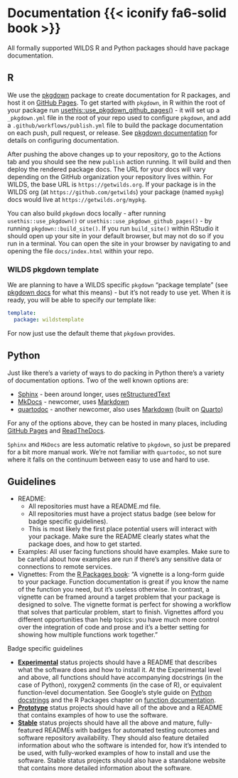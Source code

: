 # Documentation {{< iconify fa6-solid book >}} {#sec-docs}

All formally supported WILDS R and Python packages should have package documentation.

## R {#sec-docs-r}

We use the [pkgdown][] package to create documentation for R packages, and host it on [GitHub Pages][ghpages]. To get started with `pkgdown`, in R within the root of your package run [usethis::use_pkgdown_github_pages()](https://usethis.r-lib.org/reference/use_pkgdown.html) - it will set up a `_pkgdown.yml` file in the root of your repo used to configure `pkgdown`, and add a `.github/workflows/publish.yml` file to build the package documentation on each push, pull request, or release. See [pkgdown documentation][pkgdown] for details on configuring documentation.

After pushing the above changes up to your repository, go to the Actions tab and you should see the new `publish` action running. It will build and then deploy the rendered package docs. The URL for your docs will vary depending on the GitHub organization your repository lives within. For WILDS, the base URL is `https://getwilds.org`. If your package is in the WILDS org (at `https://github.com/getwilds`) your package (named `mypkg`) docs would live at `https://getwilds.org/mypkg`.

You can also build `pkgdown` docs locally - after running `usethis::use_pkgdown()` or `usethis::use_pkgdown_github_pages()` - by running `pkgdown::build_site()`. If you run `build_site()` within RStudio it should open up your site in your default browser, but may not do so if you run in a terminal. You can open the site in your browser by navigating to and opening the file `docs/index.html` within your repo.

### WILDS pkgdown template

We are planning to have a WILDS specific `pkgdown` "package template" (see [pkgdown docs][pkgdowntemp] for what this means) - but it's not ready to use yet. When it is ready, you will be able to specify our template like:

```yml
template:
  package: wildstemplate
```

For now just use the default theme that `pkgdown` provides.

## Python {#sec-docs-python}

Just like there's a variety of ways to do packing in Python there's a variety of documentation options. Two of the well known options are:

- [Sphinx][] - been around longer, uses [reStructuredText][rst]
- [MkDocs][] - newcomer, uses [Markdown][md]
- [quartodoc][] - another newcomer, also uses [Markdown][md] (built on [Quarto](https://quarto.org/))

For any of the options above, they can be hosted in many places, including [GitHub Pages][ghpages] and [ReadTheDocs][rtd].

`Sphinx` and `MkDocs` are less automatic relative to `pkgdown`, so just be prepared for a bit more manual work. We're not familiar with `quartodoc`, so not sure where it falls on the continuum between easy to use and hard to use.

## Guidelines

- README:
  - All repositories must have a README.md file.
  - All repositories must have a project status badge (see below for badge specific guidelines).
  - This is most likely the first place potential users will interact with your package. Make sure the README clearly states what the package does, and how to get started.
- Examples: All user facing functions should have examples. Make sure to be careful about how examples are run if there's any sensitive data or connections to remote services.
- Vignettes: From the [R Packages book](https://r-pkgs.org/vignettes.html): "A vignette is a long-form guide to your package. Function documentation is great if you know the name of the function you need, but it’s useless otherwise. In contrast, a vignette can be framed around a target problem that your package is designed to solve. The vignette format is perfect for showing a workflow that solves that particular problem, start to finish. Vignettes afford you different opportunities than help topics: you have much more control over the integration of code and prose and it’s a better setting for showing how multiple functions work together."

Badge specific guidelines

- [**Experimental**](#statuses) status projects should have a README that describes what the software does and how to install it. At the Experimental level and above, all functions should have accompanying docstrings (in the case of Python), roxygen2 comments (in the case of R), or equivalent function-level documentation. See Google’s style guide on [Python docstrings](https://google.github.io/styleguide/pyguide.html#38-comments-and-docstrings) and the R Packages chapter on [function documentation](https://r-pkgs.org/man.html).
- [**Prototype**](#statuses) status projects should have all of the above and a README that contains examples of how to use the software.
- [**Stable**](#statuses) status projects should have all the above and mature, fully-featured READMEs with badges for automated testing outcomes and software repository availability. They should also feature detailed information about who the software is intended for, how it’s intended to be used, with fully-worked examples of how to install and use the software. Stable status projects should also have a standalone website that contains more detailed information about the software.


[pkgdown]: https://pkgdown.r-lib.org/
[rtd]: https://about.readthedocs.com/
[Sphinx]: https://www.sphinx-doc.org/
[mkdocs]: https://www.mkdocs.org/
[pkgdowntemp]: https://pkgdown.r-lib.org/articles/customise.html#template-packages
[ghpages]: https://pages.github.com/
[rst]: https://docutils.sourceforge.io/rst.html
[md]: https://www.markdownguide.org/
[quartodoc]: https://pypi.org/project/quartodoc/
